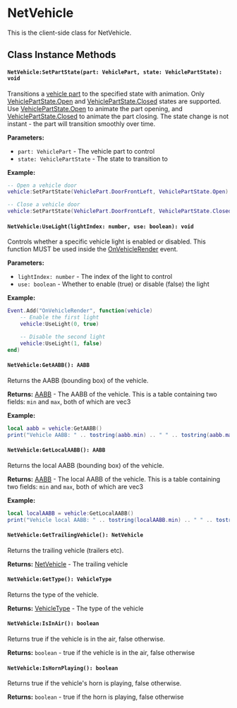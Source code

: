 
# NetVehicle

This is the client-side class for NetVehicle.

## Class Instance Methods

<NetVehicleShared />

#### `NetVehicle:SetPartState(part: VehiclePart, state: VehiclePartState): void`

Transitions a [vehicle part](/shared-api/vehicles/vehiclepart) to the specified state with animation. Only [VehiclePartState.Open](/shared-api/vehicles/vehiclepartstate) and [VehiclePartState.Closed](/shared-api/vehicles/vehiclepartstate) states are supported. Use [VehiclePartState.Open](/shared-api/vehicles/vehiclepartstate) to animate the part opening, and [VehiclePartState.Closed](/shared-api/vehicles/vehiclepartstate) to animate the part closing. The state change is not instant - the part will transition smoothly over time.

**Parameters:**
- `part: VehiclePart` - The vehicle part to control
- `state: VehiclePartState` - The state to transition to

**Example:**
```lua
-- Open a vehicle door
vehicle:SetPartState(VehiclePart.DoorFrontLeft, VehiclePartState.Open)

-- Close a vehicle door
vehicle:SetPartState(VehiclePart.DoorFrontLeft, VehiclePartState.Closed)
```

#### `NetVehicle:UseLight(lightIndex: number, use: boolean): void`

Controls whether a specific vehicle light is enabled or disabled. This function MUST be used inside the [OnVehicleRender](/client-api/events#onvehiclerendervehicle-netvehicle) event.

**Parameters:**
- `lightIndex: number` - The index of the light to control
- `use: boolean` - Whether to enable (true) or disable (false) the light

**Example:**
```lua
Event.Add("OnVehicleRender", function(vehicle)
    -- Enable the first light
    vehicle:UseLight(0, true)

    -- Disable the second light
    vehicle:UseLight(1, false)
end)
```

#### `NetVehicle:GetAABB(): AABB`

Returns the AABB (bounding box) of the vehicle.

**Returns:** [AABB](/shared-api/primitives/aabb) - The AABB of the vehicle. This is a table containing two fields: `min` and `max`, both of which are vec3

**Example:**
```lua
local aabb = vehicle:GetAABB()
print("Vehicle AABB: " .. tostring(aabb.min) .. " " .. tostring(aabb.max))
```

#### `NetVehicle:GetLocalAABB(): AABB`

Returns the local AABB (bounding box) of the vehicle.

**Returns:** [AABB](/shared-api/primitives/aabb) - The local AABB of the vehicle. This is a table containing two fields: `min` and `max`, both of which are vec3

**Example:**
```lua
local localAABB = vehicle:GetLocalAABB()
print("Vehicle local AABB: " .. tostring(localAABB.min) .. " " .. tostring(localAABB.max))
```

#### `NetVehicle:GetTrailingVehicle(): NetVehicle`

Returns the trailing vehicle (trailers etc).

**Returns:** [NetVehicle](/client-api/netvehicle) - The trailing vehicle

#### `NetVehicle:GetType(): VehicleType`

Returns the type of the vehicle.

**Returns:** [VehicleType](/shared-api/vehicles/vehicletype) - The type of the vehicle

#### `NetVehicle:IsInAir(): boolean`

Returns true if the vehicle is in the air, false otherwise.

**Returns:** `boolean` - true if the vehicle is in the air, false otherwise

#### `NetVehicle:IsHornPlaying(): boolean`

Returns true if the vehicle's horn is playing, false otherwise.

**Returns:** `boolean` - true if the horn is playing, false otherwise